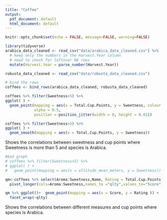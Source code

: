 ```yaml
---
title: "Coffee"
output:
  pdf_document: default
  html_document: default
---
```


```r
knitr::opts_chunk$set(echo = FALSE, message=FALSE, warning=FALSE)
```


```r
library(tidyverse)
arabica_data_cleaned <- read_csv("data/arabica_data_cleaned.csv") %>%
  # keep only the numbers in the Harvest.Year column
  # need to check for leftover NA rows
  mutate(Harvest.Year = parse_number(Harvest.Year))

robusta_data_cleaned <- read_csv("data/robusta_data_cleaned.csv")

# bind the rows
coffees <- bind_rows(arabica_data_cleaned, robusta_data_cleaned)
```

```r
coffees %>% filter(Sweetness>5) %>% 
ggplot( ) + 
  geom_point(mapping = aes(x = Total.Cup.Points, y = Sweetness, colour = Species), 
             alpha = 0.5, 
             position = position_jitter(width = 0, height = 0.01))

coffees %>% filter(Sweetness>5) %>% 
ggplot( ) + 
  geom_smooth(mapping = aes(x = Total.Cup.Points, y = Sweetness))

```

Shows the correlations between sweetness and cup points where Sweetness is more than 5 and species is Arabica. 

 ```r
 #bad graph
# coffees %>% filter(Sweetness>5) %>% 
# ggplot( ) + 
#   geom_point(mapping = aes(x = altitude_mean_meters, y = Sweetness))
 ```

```r
qm<-coffees %>% select(Aroma:Sweetness,Name, Rating = Total.Cup.Points) %>% 
  pivot_longer(cols=Aroma:Sweetness,names_to ="qlty",values_to="Score") %>% filter(Score>0)
```

```r
qm %>% ggplot()+  geom_point(mapping = aes(x = Score, y = Rating )) +
  facet_wrap(~qlty)
```


Shows the correlations between different measures and cup points where species is Arabica. 
